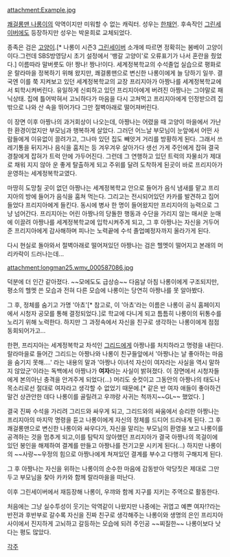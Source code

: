 attachment:Example.jpg

[[쾌걸롱맨 나롱이]]의 악역이지만 미워할 수 없는 캐릭터. 성우는 [[한채언]]. 후속작인 [[그린세이버]]에도 등장하지만 성우는 박윤희로 교체되었다.

종족은 검은 [[고양이]].[* 나롱이 시즌3 [[그린세이버]] 소개에 따르면 정확히는 봄베이 고양이이다.그런데 SBS방영당시 초기 설정에서 '뱅갈 고양이'로 오류표기가 나서 혼란을 줬었다.] 이름따라 말버릇도 아! 짱나! 짱나!이다. 세계정복학교의 수석졸업 실습으로 평화로운 랄라마을 정복하기 위해 왔지만, 쾌걸롱맨으로 변신한 나롱이에게 늘 당하기 일쑤. 결국엔 이를 쭉 지켜보고 있던 세계정복학교의 교장 프리지아가 아짱나를 세계정복학교에서 퇴학시켜버린다. 유일하게 신뢰하고 있던 프리지아에게 버려진 아짱나는 그야말로 패닉상태. 집에 틀어박혀서 고뇌하다가 마음을 다시 고쳐먹고 프리지아에게 인정받으려 집밖으로 나와 산 속을 뛰어가다 그만 절벽아래로 떨어져버린다.

이 장면 이후 아짱나의 과거회상이 나오는데, 아짱나는 어렸을 때 고양이 마을에서 가난한 환경이었지만 부모님과 행복하게 살았다. 그러던 어느날 부모님이 눈앞에서 어떤 사람들에게 이유없이 끌려가고, 그나마 있던 집도 빼앗겨 거리를 방황하게 된다.  그래서 쓰레기통을 뒤지거나 음식을 훔치는 등 겨우겨우 살아가다 생선 가게 주인에게 잡혀 결국 경찰에게 잡혀가 트럭 안에 가두어진다. 그런데 그 연행하고 있던 트럭의 자물쇠가 제대로 채워 지지 않아 운 좋게 탈출하게 되고 주위를 달려 도착하게 된곳이 바로 프리지아가 운영하는 세계정복학교였다. 

마땅히 도망칠 곳이 없던 아짱나는 세계정복학교 안으로 들어가 음식 냄새를 맡고 프리지아의 방에 들어가 음식을 훔쳐 먹는다. 그리고는 전시되어있던 카카를 발견하고 집어 들었다 프리지아에게 들킨다. 동시에 병사 한 명이 들어왔지만 프리지아의 능력으로 그냥 넘어간다. 프리지아는 어린 아짱나의 당돌한 행동과 수단을 가리지 않는 매서운 눈매에 이끌려 아짱나를 세계정복학교에 입학시켜주게 되고, 그 후 아짱나는 자신을 거두어준 프리지아에게 감사해하며 피나는 노력끝에 수석 졸업예정자까지 올라가게 된다. 

다시 현실로 돌아와서 절벽아래로 떨어져있던 아짱나는 검은 헬멧이 떨어지고 본래의 머리카락이 드러나는데...

attachment:longman25.wmv_000587086.jpg 


덕분에 더 인간 같아졌다. ~~모에도도 급상승~~
다음날 아침 나롱이에게 구조되지만, 평소의 헬멧 쓴 모습과 전혀 다른 모습에 나롱이는 당연히 아짱나를 못 알아봤다.

그 후, 정체를 숨기고 가명 '아쵸'[* 참고로, 이 '아쵸'라는 이름은 나롱이 공식 홈페이지에서 시청자 공모를 통해 결정되었다.]로 학교에 다니게 되고 틈틈히 나롱이의 뒤통수를 노리기 위해 노력한다. 하지만 그 과정속에서 자신을 친구로 생각하는 나롱이에게 점점 동회되어가고... 

한편, 프리지아는 세계정복학교 차석인 [[그리드]]에게 아짱나를 처치하라고 명령을 내린다. 랄라마을로 들어간 그리드는 아짱나와 나롱이 친구들앞에서 '아짱나는 날 좋아하는 마음을 숨기지 못해....' 라는 내용의 말과 '아짱나 이녀석 자신이 여자라는 사실을 역시 말하지 않았군'이라는 독백에서 아짱나가 '''여자'''라는 사실이 밝혀졌다. 이 장면에서 시청자들에게 본의아닌 충격을 안겨주게 되었다(...) 머리도 숏컷이고 그동안의 아짱나의 태도나 목소리로선 절대로 여자라고 생각할 수 없었기 때문에.[* 같은 반 여자 애들이 좋아하건 말건 상관안한 데다 나롱이를 골릴려고 우꺄랑 사귀는 척까지~~GL~~ 했었다. ]

결국 진짜 수석을 가리려 그리드와 싸우게 되고, 그리드와의 싸움에서 승리한 아짱나는 프리지아의 마지막 명령을 듣고 나롱이에게 자신의 정체를 드디어 드러내게 된다. 그 후 쾌걸롱맨으로 변신한 나롱이와 싸우다가, 자신을 말리는 부모님의 환영을 보고 나롱이를 공격하는 것을 멈추게 되고,이를 탐탁지 않아했던 프리지아가 결국 아짱나의 목걸이에 있던 봉인을 해제하여 결계를 만들고 아짱나를 전기고문 시키게 된다(...) 하지만 나롱이의  ~~사랑~~우정의 힘으로 아짱나에게 쳐져있던 결계를 부수고 다행히 구해지게 된다.

그 후 아짱나는 자신을 위하는 나롱이의 순수한 마음에 감동받아 악당짓은 제대로 그만두고 부모님을 찾아 카카와 함께 랄라마을을 떠난다. 

이후 그린세이버에서 재등장해 나롱이, 우꺄와 함께 지구를 지키는 주역으로 활동한다.

처음에는 그냥 실수투성이 웃기는 악역같이 나왔지만 나중에는 귀엽고 예쁜 여자!?라는 반전과 후반부로 갈수록 자신을 진짜 친구로 생각해주는 나롱이와 생명의 은인 프리지아 사이에서 진지하게 고뇌하고 갈등하는 모습에 되려 주인공 ~~찌질한~~ 나롱이보다 낫다는 평도 많았다. 

[[각주]]
